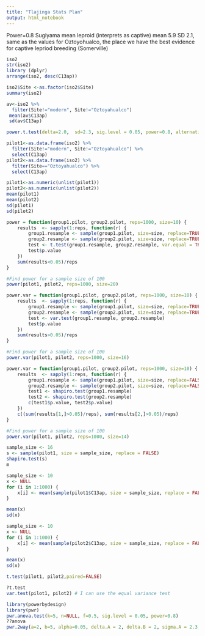 ```yaml
---
title: "Tlajinga Stats Plan"
output: html_notebook
---
```


Power=0.8
Sugiyama mean leproid (interprets as captive) mean 5.9 SD 2.1, same as the values for Oztoyohualco, the place we have the best evidence for captive lepriod breeding (Somerville)


```r
iso2
str(iso2)
library (dplyr)
arrange(iso2, desc(C13ap))
```
```r
iso2$Site <-as.factor(iso2$Site)
summary(iso2)
```

```r
av<-iso2 %>%
  filter(Site!="modern", Site!="Oztoyahualco")
 mean(av$C13ap)
 sd(av$C13ap)
```
```r
power.t.test(delta=2.0,  sd=2.3, sig.level = 0.05, power=0.8, alternative = "one.sided", type = c("two.sample"))
```



```r
pilot1<-as.data.frame(iso2) %>%
  filter(Site!="modern", Site!="Oztoyahualco") %>%
  select(C13ap)
pilot2<-as.data.frame(iso2) %>%
  filter(Site=="Oztoyahualco") %>%
  select(C13ap)
```
```r
pilot1<-as.numeric(unlist(pilot1))
pilot2<-as.numeric(unlist(pilot2))
mean(pilot1)
mean(pilot2)
sd(pilot1)
sd(pilot2)
```

```r
power = function(group1.pilot, group2.pilot, reps=1000, size=10) {
    results  <- sapply(1:reps, function(r) {
        group1.resample <- sample(group1.pilot, size=size, replace=TRUE) 
        group2.resample <- sample(group2.pilot, size=size, replace=TRUE) 
        test <- t.test(group1.resample, group2.resample, var.equal = TRUE, paired=FALSE, alternative ="two.sided")
        test$p.value
    })
    sum(results<0.05)/reps
}


```
```r
#Find power for a sample size of 100
power(pilot1, pilot2, reps=1000, size=20)
```



```r
power.var = function(group1.pilot, group2.pilot, reps=1000, size=10) {
    results  <- sapply(1:reps, function(r) {
        group1.resample <- sample(group1.pilot, size=size, replace=TRUE) 
        group2.resample <- sample(group2.pilot, size=size, replace=TRUE) 
        test <- var.test(group1.resample, group2.resample)
        test$p.value
    })
    sum(results>0.05)/reps
}


```
```r
#Find power for a sample size of 100
power.var(pilot1, pilot2, reps=1000, size=16)
```

```r
power.var = function(group1.pilot, group2.pilot, reps=1000, size=10) {
    results  <- sapply(1:reps, function(r) {
        group1.resample <- sample(group1.pilot, size=size, replace=FALSE) 
        group2.resample <- sample(group2.pilot, size=size, replace=FALSE) 
        test1 <- shapiro.test(group1.resample)
        test2 <- shapiro.test(group2.resample)
        c(test1$p.value, test2$p.value)
    })
    c((sum(results[1,]>0.05)/reps), sum(results[2,]>0.05)/reps)
}


```
```r
#Find power for a sample size of 100
power.var(pilot1, pilot2, reps=1000, size=14)
```

```r
sample_size <- 16
s <- sample(pilot1, size = sample_size, replace = FALSE)
shapiro.test(s)
m
```
```r
sample_size <- 10
x <- NULL
for (i in 1:1000) {
    x[i] <- mean(sample(pilot1$C13ap, size = sample_size, replace = FALSE))
}
```
```r
mean(x)
sd(x)
```
```r
sample_size <- 10
x <- NULL
for (i in 1:1000) {
    x[i] <- mean(sample(pilot2$C13ap, size = sample_size, replace = FALSE))
}
```
```r
mean(x)
sd(x)
```
```r
t.test(pilot1, pilot2,paired=FALSE)
```

```r
?t.test
var.test(pilot1, pilot2) # I can use the equal variance test
```

```r
library(powerbydesign)
library(pwr)
pwr.anova.test(k=5, n=NULL, f=0.5, sig.level = 0.05, power=0.8)
??anova
pwr.2way(a=2, b=5, alpha=0.05, delta.A = 2, delta.B = 2, sigma.A = 2.3, sigma.B = 2.3, size.A=45, size.B=17)

```

